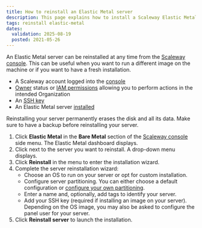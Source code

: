 ```yaml
---
title: How to reinstall an Elastic Metal server
description: This page explains how to install a Scaleway Elastic Metal server
tags: reinstall elastic-metal
dates:
  validation: 2025-08-19
  posted: 2021-05-26
---
```



An Elastic Metal server can be reinstalled at any time from the [Scaleway console](https://account.scaleway.com/?service=elements). This can be useful when you want to run a different image on the machine or if you want to have a fresh installation.

<Requirements />

- A Scaleway account logged into the [console](https://account.scaleway.com/?service=elements)
- [Owner](/iam/concepts/#owner) status or [IAM permissions](/iam/concepts/#permission) allowing you to perform actions in the intended Organization
- An [SSH key](/organizations-and-projects/how-to/create-ssh-key/)
- An Elastic Metal server [installed](/elastic-metal/quickstart/#how-to-create-an-elastic-metal-server)

<Message type="important">
  Reinstalling your server permanently erases the disk and all its data. Make sure to have a backup before reinstalling your server.
</Message>

1. Click **Elastic Metal** in the **Bare Metal** section of the [Scaleway console](https://account.scaleway.com/?service=elements) side menu. The Elastic Metal dashboard displays.
2. Click <Icon name="more" /> next to the server you want to reinstall. A drop-down menu displays.
3. Click **Reinstall** in the menu to enter the installation wizard.
4. Complete the server reinstallation wizard:
    - Choose an OS to run on your server or opt for custom installation.
    - Configure server partitioning. You can either choose a default configuration or [configure your own partitioning](/elastic-metal/how-to/configure-disk-partitions/).
    - Enter a name and, optionally, add tags to identify your server.
    - Add your SSH key (required if installing an image on your server). Depending on the OS image, you may also be asked to configure the panel user for your server.
5. Click **Reinstall server** to launch the installation.


